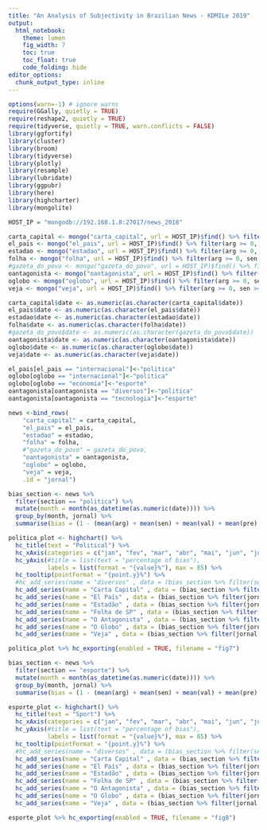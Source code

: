 ---
title: "An Analysis of Subjectivity in Brazilian News - KDMILe 2019"
output: 
  html_notebook:
    theme: lumen
    fig_width: 7
    toc: true
    toc_float: true
    code_folding: hide
editor_options: 
  chunk_output_type: inline
---

```{r}
options(warn=-1) # ignore warns
require(GGally, quietly = TRUE)
require(reshape2, quietly = TRUE)
require(tidyverse, quietly = TRUE, warn.conflicts = FALSE)
library(ggfortify)
library(cluster)
library(broom)
library(tidyverse)
library(plotly)
library(resample)
library(lubridate)
library(ggpubr)
library(here)
library(highcharter)
library(mongolite)

HOST_IP = "mongodb://192.168.1.8:27017/news_2018"
```

```{r}
carta_capital <- mongo("carta_capital", url = HOST_IP)$find() %>% filter(arg >= 0, sen >= 0, val >= 0, pre >= 0, mod >= 0)
el_pais <- mongo("el_pais", url = HOST_IP)$find() %>% filter(arg >= 0, sen >= 0, val >= 0, pre >= 0, mod >= 0)
estadao <- mongo("estadao", url = HOST_IP)$find() %>% filter(arg >= 0, sen >= 0, val >= 0, pre >= 0, mod >= 0)
folha <- mongo("folha", url = HOST_IP)$find() %>% filter(arg >= 0, sen >= 0, val >= 0, pre >= 0, mod >= 0)
#gazeta_do_povo <- mongo("gazeta_do_povo", url = HOST_IP)$find() %>% filter(arg >= 0, sen >= 0, val >= 0, pre >= 0, mod >= 0)
oantagonista <- mongo("oantagonista", url = HOST_IP)$find() %>% filter(arg >= 0, sen >= 0, val >= 0, pre >= 0, mod >= 0)
oglobo <- mongo("oglobo", url = HOST_IP)$find() %>% filter(arg >= 0, sen >= 0, val >= 0, pre >= 0, mod >= 0)
veja <- mongo("veja", url = HOST_IP)$find() %>% filter(arg >= 0, sen >= 0, val >= 0, pre >= 0, mod >= 0)

carta_capital$date <- as.numeric(as.character(carta_capital$date))
el_pais$date <- as.numeric(as.character(el_pais$date))
estadao$date <- as.numeric(as.character(estadao$date))
folha$date <- as.numeric(as.character(folha$date))
#gazeta_do_povo$date <- as.numeric(as.character(gazeta_do_povo$date))
oantagonista$date <- as.numeric(as.character(oantagonista$date))
oglobo$date <- as.numeric(as.character(oglobo$date))
veja$date <- as.numeric(as.character(veja$date))

el_pais[el_pais == "internacional"]<-"politica"
oglobo[oglobo == "internacional"]<-"politica"
oglobo[oglobo == "economia"]<-"esporte"
oantagonista[oantagonista == "diversos"]<-"politica"
oantagonista[oantagonista == "tecnologia"]<-"esporte"

news <-bind_rows(
    "carta_capital" = carta_capital,
    "el_pais" = el_pais,
    "estadao" = estadao, 
    "folha" = folha, 
    #"gazeta_do_povo" = gazeta_do_povo,
    "oantagonista" = oantagonista,
    "oglobo" = oglobo,
    "veja" = veja,
    .id = "jornal")
```


```{r}
bias_section <- news %>%
  filter(section == "politica") %>%
  mutate(month = month(as_datetime(as.numeric(date)))) %>%
  group_by(month, jornal) %>%
  summarise(bias = (1 - (mean(arg) + mean(sen) + mean(val) + mean(pre) + mean(mod)) / 5) * 100)

politica_plot <- highchart() %>% 
  hc_title(text = "Political") %>%
  hc_xAxis(categories = c("jan", "fev", "mar", "abr", "mai", "jun", "jul", "ago", "set", "out", "nov", "dez")) %>% 
  hc_yAxis(#title = list(text = "percentage of bias"),
           labels = list(format = "{value}%"), max = 85) %>% 
  hc_tooltip(pointFormat = "{point.y}%") %>% 
  #hc_add_series(name = "diversos" , data = (bias_section %>% filter(section == "diversos"))$bias) %>%  
  hc_add_series(name = "Carta Capital" , data = (bias_section %>% filter(jornal == "carta_capital"))$bias) %>%  
  hc_add_series(name = "El País" , data = (bias_section %>% filter(jornal == "el_pais"))$bias) %>% 
  hc_add_series(name = "Estadão" , data = (bias_section %>% filter(jornal == "estadao"))$bias) %>% 
  hc_add_series(name = "Folha de SP" , data = (bias_section %>% filter(jornal == "folha"))$bias) %>% 
  hc_add_series(name = "O Antagonista" , data = (bias_section %>% filter(jornal == "oantagonista"))$bias) %>% 
  hc_add_series(name = "O Globo" , data = (bias_section %>% filter(jornal == "oglobo"))$bias) %>% 
  hc_add_series(name = "Veja" , data = (bias_section %>% filter(jornal == "veja"))$bias)

politica_plot %>% hc_exporting(enabled = TRUE, filename = "fig7")
```

```{r}
bias_section <- news %>%
  filter(section == "esporte") %>%
  mutate(month = month(as_datetime(as.numeric(date)))) %>%
  group_by(month, jornal) %>%
  summarise(bias = (1 - (mean(arg) + mean(sen) + mean(val) + mean(pre) + mean(mod)) / 5) * 100)

esporte_plot <- highchart() %>% 
  hc_title(text = "Sport") %>%
  hc_xAxis(categories = c("jan", "fev", "mar", "abr", "mai", "jun", "jul", "ago", "set", "out", "nov", "dez")) %>% 
  hc_yAxis(#title = list(text = "percentage of bias"),
           labels = list(format = "{value}%"), max = 85) %>% 
  hc_tooltip(pointFormat = "{point.y}%") %>% 
  #hc_add_series(name = "diversos" , data = (bias_section %>% filter(section == "diversos"))$bias) %>%  
  hc_add_series(name = "Carta Capital" , data = (bias_section %>% filter(jornal == "carta_capital"))$bias) %>%  
  hc_add_series(name = "El País" , data = (bias_section %>% filter(jornal == "el_pais"))$bias) %>% 
  hc_add_series(name = "Estadão" , data = (bias_section %>% filter(jornal == "estadao"))$bias) %>% 
  hc_add_series(name = "Folha de SP" , data = (bias_section %>% filter(jornal == "folha"))$bias) %>% 
  hc_add_series(name = "O Antagonista" , data = (bias_section %>% filter(jornal == "oantagonista"))$bias) %>% 
  hc_add_series(name = "O Globo" , data = (bias_section %>% filter(jornal == "oglobo"))$bias) %>% 
  hc_add_series(name = "Veja" , data = (bias_section %>% filter(jornal == "veja"))$bias)

esporte_plot %>% hc_exporting(enabled = TRUE, filename = "fig8")
```
